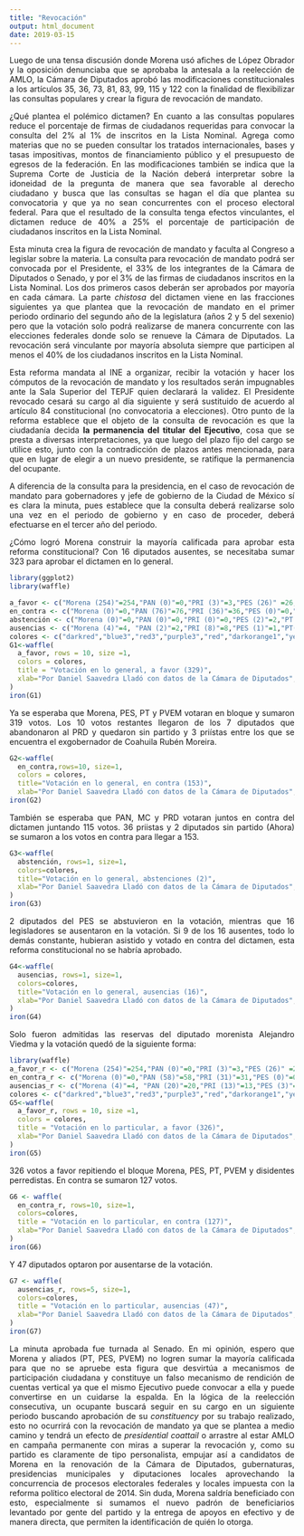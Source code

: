 ```yaml
---
title: "Revocación"
output: html_document
date: 2019-03-15
---
```

<style>
body {
text-align: justify}
</style>

Luego de una tensa discusión donde Morena usó afiches de López Obrador y la oposición denunciaba que se aprobaba la antesala a la reelección de AMLO, la Cámara de Diputados aprobó las modificaciones constitucionales a los artículos 35, 36, 73, 81, 83, 99, 115 y 122 con la finalidad de flexibilizar las consultas populares y crear la figura de revocación de mandato. 

¿Qué plantea el polémico dictamen? En cuanto a las consultas populares reduce el porcentaje de firmas de ciudadanos requeridas para convocar la consulta del 2% al 1% de inscritos en la Lista Nominal. Agrega como materias que no se pueden consultar los tratados internacionales, bases y tasas impositivas, montos de financiamiento público y el presupuesto de egresos de la federación. En las modificaciones también se indica que la Suprema Corte de Justicia de la Nación deberá interpretar sobre la idoneidad de la pregunta de manera que sea favorable al derecho ciudadano y busca que las consultas se hagan el día que plantea su convocatoria y que ya no sean concurrentes con el proceso electoral federal. Para que el resultado de la consulta tenga efectos vinculantes, el dictamen reduce de 40% a 25% el porcentaje de participación de ciudadanos inscritos en la Lista Nominal. 

Esta minuta crea la figura de revocación de mandato y faculta al Congreso a legislar sobre la materia. La consulta para revocación de mandato podrá ser convocada por el Presidente, el 33% de los integrantes de la Cámara de Diputados o Senado, y por el 3% de las firmas de ciudadanos inscritos en la Lista Nominal. Los dos primeros casos deberán ser aprobados por mayoría en cada cámara. La parte *chistosa* del dictamen viene en las fracciones siguientes ya que plantea que la revocación de mandato en el primer periodo ordinario del segundo año de la legislatura (años 2 y 5 del sexenio) pero que la votación solo podrá realizarse de manera concurrente con las elecciones federales donde solo se renueve la Cámara de Diputados. La revocación será vinculante por mayoría absoluta siempre que participen al menos el 40% de los ciudadanos inscritos en la Lista Nominal. 

Esta reforma mandata al INE a organizar, recibir la votación y hacer los cómputos de la revocación de mandato y los resultados serán impugnables ante la Sala Superior del TEPJF quien declarará la validez. El Presidente revocado cesará su cargo al día siguiente y será sustituido de acuerdo al artículo 84 constitucional (no convocatoria a elecciones). Otro punto de la reforma establece que el objeto de la consulta de revocación es que la ciudadanía decida **la permanencia del titular del Ejecutivo**, cosa que se presta a diversas interpretaciones, ya que luego del plazo fijo del cargo se utilice esto, junto con la contradicción de plazos antes mencionada, para que en lugar de elegir a un nuevo presidente, se ratifique la permanencia del ocupante.

A diferencia de la consulta para la presidencia, en el caso de revocación de mandato para gobernadores y jefe de gobierno de la Ciudad de México sí es clara la minuta, pues establece que la consulta deberá realizarse solo una vez en el periodo de gobierno y en caso de proceder, deberá efectuarse en el tercer año del periodo.

¿Cómo logró Morena construir la mayoría calificada para aprobar esta reforma constitucional? Con 16 diputados ausentes, se necesitaba sumar 323 para aprobar el dictamen en lo general. 

```r
library(ggplot2)
library(waffle)

a_favor <- c("Morena (254)"=254,"PAN (0)"=0,"PRI (3)"=3,"PES (26)" =26,"PT (28)"=28,"MC (0)"=0,"PRD (0)"=0,"PVEM (11)"=11,"SP (7)"=7)
en_contra <- c("Morena (0)"=0,"PAN (76)"=76,"PRI (36)"=36,"PES (0)"=0,"PT (0)"=0,"MC (28)"=28,"PRD (11)"=11,"PVEM (0)"=0,"SP (2)"=2)
abstención <- c("Morena (0)"=0,"PAN (0)"=0,"PRI (0)"=0,"PES (2)"=2,"PT (0)"=0,"MC (0)"=0,"PRD (0)"=0,"PVEM (0)"=0,"SP (0)"=0)
ausencias <- c("Morena (4)"=4, "PAN (2)"=2,"PRI (8)"=8,"PES (1)"=1,"PT(1)"=1,"MC (0)"=0,"PRD (0)"=0,"PVEM (0)"=0,"SP (0)"=0)
colores <- c("darkred","blue3","red3","purple3","red","darkorange1","yellow2","green3","grey50")
G1<-waffle(
  a_favor, rows = 10, size =1,
  colors = colores,
  title = "Votación en lo general, a favor (329)",
  xlab="Por Daniel Saavedra Lladó con datos de la Cámara de Diputados", pad=0
)
iron(G1)
```

Ya se esperaba que Morena, PES, PT y PVEM votaran en bloque y sumaron 319 votos. Los 10 votos restantes llegaron de los 7 diputados que abandonaron al PRD y quedaron sin partido y 3 priístas entre los que se encuentra el exgobernador de Coahuila Rubén Moreira.

```r
G2<-waffle(
  en_contra,rows=10, size=1,
  colors = colores,
  title="Votación en lo general, en contra (153)",
  xlab="Por Daniel Saavedra Lladó con datos de la Cámara de Diputados", pad=15)
iron(G2)
```

También se esperaba que PAN, MC y PRD votaran juntos en contra del dictamen juntando 115 votos. 36 priistas y 2 diputados sin partido (Ahora) se sumaron a los votos en contra para llegar a 153.

```r
G3<-waffle(
  abstención, rows=1, size=1,
  colors=colores,
  title="Votación en lo general, abstenciones (2)",
  xlab="Por Daniel Saavedra Lladó con datos de la Cámara de Diputados",pad=15
)
iron(G3)
```

2 diputados del PES se abstuvieron en la votación, mientras que 16 legisladores se ausentaron en la votación. Si 9 de los 16 ausentes, todo lo demás constante, hubieran asistido y votado en contra del dictamen, esta reforma constitucional no se habría aprobado.

```r
G4<-waffle(
  ausencias, rows=1, size=1,
  colors=colores,
  title="Votación en lo general, ausencias (16)",
  xlab="Por Daniel Saavedra Lladó con datos de la Cámara de Diputados",pad=5
)
iron(G4)
```

Solo fueron admitidas las reservas del diputado morenista Alejandro Viedma y la votación quedó de la siguiente forma:

```r
library(waffle)
a_favor_r <- c("Morena (254)"=254,"PAN (0)"=0,"PRI (3)"=3,"PES (26)" =26,"PT (25)"=25,"MC (0)"=0,"PRD (0)"=0,"PVEM (11)"=11,"SP (7)"=7)
en_contra_r <- c("Morena (0)"=0,"PAN (58)"=58,"PRI (31)"=31,"PES (0)"=0,"PT (0)"=0,"MC (25)"=25,"PRD (11)"=11,"PVEM (0)"=0,"SP (2)"=2)
ausencias_r <- c("Morena (4)"=4, "PAN (20)"=20,"PRI (13)"=13,"PES (3)"=3,"PT(4)"=4,"MC (3)"=3,"PRD (0)"=0,"PVEM (0)"=0,"SP (0)"=0)
colores <- c("darkred","blue3","red3","purple3","red","darkorange1","yellow2","green3","grey50")
G5<-waffle(
  a_favor_r, rows = 10, size =1,
  colors = colores,
  title = "Votación en lo particular, a favor (326)",
  xlab="Por Daniel Saavedra Lladó con datos de la Cámara de Diputados", pad=0
)
iron(G5)
```

326 votos a favor repitiendo el bloque Morena, PES, PT, PVEM y disidentes perredistas. En contra se sumaron 127 votos.

```r
G6 <- waffle(
  en_contra_r, rows=10, size=1,
  colors=colores,
  title = "Votación en lo particular, en contra (127)",
  xlab="Por Daniel Saavedra Lladó con datos de la Cámara de Diputados", pad=15
)
iron(G6)
```

Y 47 diputados optaron por ausentarse de la votación.

```r
G7 <- waffle(
  ausencias_r, rows=5, size=1,
  colors=colores,
  title = "Votación en lo particular, ausencias (47)",
  xlab="Por Daniel Saavedra Lladó con datos de la Cámara de Diputados", pad=15
)
iron(G7)
```

La minuta aprobada fue turnada al Senado. En mi opinión, espero que Morena y aliados (PT, PES, PVEM) no logren sumar la mayoría calificada para que no se apruebe esta figura que desvirtúa a mecanismos de participación ciudadana y constituye un falso mecanismo de rendición de cuentas vertical ya que el mismo Ejecutivo puede convocar a ella y puede convertirse en un cuidarse la espalda. En la lógica de la reelección consecutiva, un ocupante buscará seguir en su cargo en un siguiente periodo buscando aprobación de su *constituency* por su trabajo realizado, esto no ocurrirá con la revocación de mandato ya que se plantea a medio camino y tendrá un efecto de *presidential coattail* o arrastre al estar AMLO en campaña permanente con miras a superar la revocación y, como su partido es claramente de tipo personalista, empujar así a candidatos de Morena en la renovación de la Cámara de Diputados, gubernaturas, presidencias municipales y diputaciones locales aprovechando la concurrencia de procesos electorales federales y locales impuesta con la reforma político electoral de 2014. Sin duda, Morena saldría beneficiado con esto, especialmente si sumamos el nuevo padrón de beneficiarios levantado por gente del partido y la entrega de apoyos en efectivo y de manera directa, que permiten la identificación de quién lo otorga. 